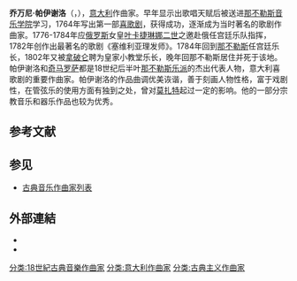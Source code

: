 {{BLP unsourced}}
{{Infobox classical
| 中文名 = 乔万尼·帕伊谢洛
| 画像 = PaiselloVigeeLeBrun.jpg
| 附注 =      
| 原文名 = Giovanni Paisiello
| 国别 = 意大利   
| 出生日期 = {{birth date|1740|5|9}}
| 出生地 = 塔兰托
| 逝世日期 = {{death date and age|1816|6|5|1740|5|9}}
| 逝世地 = 那不勒斯
| 所属时期 = 古典主义
| 所属乐派 = 那不勒斯乐派 
| 擅长作品类型 = 歌剧，宗教音乐，钢琴曲
| 代表作 = 歌剧《塞维利亚理发师》《德莫方特》等数十部，大量宗教音乐，钢琴协奏曲八部
| 师从 = [[弗兰西斯科·杜兰特|弗兰西斯科·杜兰特]]
| 学生 = 
| 官方网站 = 
}}

'''乔万尼·帕伊谢洛'''（{{lang-it|'''Giovanni Paisiello'''}}，{{bd|1740年|5月9日|1816年|6月5日|catIdx=C}}），[[意大利|意大利]]作曲家。早年显示出歌唱天赋后被送进[[那不勒斯音乐学院|那不勒斯音乐学院]]学习，1764年写出第一部[[喜歌剧|喜歌剧]]，获得成功，逐渐成为当时著名的歌剧作曲家。1776-1784年应[[俄罗斯|俄罗斯]]女皇[[叶卡捷琳娜二世|叶卡捷琳娜二世]]之邀赴俄任宫廷乐队指挥，1782年创作出最著名的歌剧《塞维利亚理发师》。1784年回到[[那不勒斯|那不勒斯]]任宫廷乐长，1802年又被[[拿破仑|拿破仑]]聘为皇家小教堂乐长，晚年回那不勒斯居住并死于该地。帕伊谢洛和[[奇马罗萨|奇马罗萨]]都是18世纪后半叶[[那不勒斯乐派|那不勒斯乐派]]的杰出代表人物，意大利喜歌剧的重要作曲家。帕伊谢洛的作品曲调优美诙谐，善于刻画人物性格，富于戏剧性，在管弦乐的使用方面有独到之处，曾对[[莫扎特|莫扎特]]起过一定的影响。他的一部分宗教音乐和器乐作品也较为优秀。

== 参考文献 ==
{{reflist}}
{{EB1911}}

== 参见 ==
{{portal|古典音樂}}
* [[古典音乐作曲家列表|古典音乐作曲家列表]]

== 外部連結 ==
* {{IMSLP|id=Paisiello, Giovanni|cname=帕伊谢洛}}
* {{cite encyclopedia
    |publisher=Oxford UP
    |last=Robinson
    |first=Michael F.
    |title=Paisiello, Giovanni
    |encyclopedia=Grove Music Online. Oxford Music Online
    |url=http://www.oxfordmusiconline.com/subscriber/article/grove/music/20718
    |accessdate=2013-02-04}}

{{Authority control}}

{{DEFAULTSORT:Paisiello, Giovanni}}
[[分类:18世紀古典音樂作曲家|分类:18世紀古典音樂作曲家]]
[[分类:意大利作曲家|分类:意大利作曲家]]
[[分类:古典主义作曲家|分类:古典主义作曲家]]